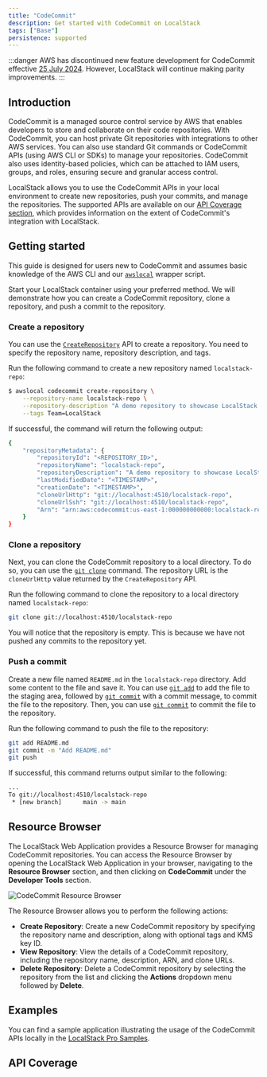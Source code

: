 ```yaml
---
title: "CodeCommit"
description: Get started with CodeCommit on LocalStack
tags: ["Base"]
persistence: supported
---
```



:::danger
AWS has discontinued new feature development for CodeCommit effective [25 July 2024](https://aws.amazon.com/blogs/devops/how-to-migrate-your-aws-codecommit-repository-to-another-git-provider/).
However, LocalStack will continue making parity improvements.
:::

## Introduction

CodeCommit is a managed source control service by AWS that enables developers to store and collaborate on their code repositories.
With CodeCommit, you can host private Git repositories with integrations to other AWS services.
You can also use standard Git commands or CodeCommit APIs (using AWS CLI or SDKs) to manage your repositories.
CodeCommit also uses identity-based policies, which can be attached to IAM users, groups, and roles, ensuring secure and granular access control.

LocalStack allows you to use the CodeCommit APIs in your local environment to create new repositories, push your commits, and manage the repositories.
The supported APIs are available on our [API Coverage section](#api-coverage), which provides information on the extent of CodeCommit's integration with LocalStack.

## Getting started

This guide is designed for users new to CodeCommit and assumes basic knowledge of the AWS CLI and our [`awslocal`](https://github.com/localstack/awscli-local) wrapper script.

Start your LocalStack container using your preferred method.
We will demonstrate how you can create a CodeCommit repository, clone a repository, and push a commit to the repository.

### Create a repository

You can use the [`CreateRepository`](https://docs.aws.amazon.com/codecommit/latest/APIReference/API_CreateRepository.html) API to create a repository.
You need to specify the repository name, repository description, and tags.

Run the following command to create a new repository named `localstack-repo`:

```bash
$ awslocal codecommit create-repository \
    --repository-name localstack-repo \
    --repository-description "A demo repository to showcase LocalStack's CodeCommit" \
    --tags Team=LocalStack
```

If successful, the command will return the following output:

```bash
{
    "repositoryMetadata": {
        "repositoryId": "<REPOSITORY_ID>",
        "repositoryName": "localstack-repo",
        "repositoryDescription": "A demo repository to showcase LocalStack's CodeCommit",
        "lastModifiedDate": "<TIMESTAMP>",
        "creationDate": "<TIMESTAMP>",
        "cloneUrlHttp": "git://localhost:4510/localstack-repo",
        "cloneUrlSsh": "git://localhost:4510/localstack-repo",
        "Arn": "arn:aws:codecommit:us-east-1:000000000000:localstack-repo"
    }
}
```

### Clone a repository

Next, you can clone the CodeCommit repository to a local directory.
To do so, you can use the [`git clone`](https://git-scm.com/docs/git-clone) command.
The repository URL is the `cloneUrlHttp` value returned by the `CreateRepository` API.

Run the following command to clone the repository to a local directory named `localstack-repo`:

```bash
git clone git://localhost:4510/localstack-repo
```

You will notice that the repository is empty.
This is because we have not pushed any commits to the repository yet.

### Push a commit

Create a new file named `README.md` in the `localstack-repo` directory.
Add some content to the file and save it.
You can use [`git add`](https://git-scm.com/docs/git-add) to add the file to the staging area, followed by [`git commit`](https://git-scm.com/docs/git-commit) with a commit message, to commit the file to the repository.
Then, you can use [`git commit`](https://git-scm.com/docs/git-commit) to commit the file to the repository.

Run the following command to push the file to the repository:

```bash
git add README.md
git commit -m "Add README.md"
git push
```

If successful, this command returns output similar to the following:

```bash
...
To git://localhost:4510/localstack-repo
 * [new branch]      main -> main
```

## Resource Browser

The LocalStack Web Application provides a Resource Browser for managing CodeCommit repositories.
You can access the Resource Browser by opening the LocalStack Web Application in your browser, navigating to the **Resource Browser** section, and then clicking on **CodeCommit** under the **Developer Tools** section.

![CodeCommit Resource Browser](/images/aws/codecommit-resource-browser.png)

The Resource Browser allows you to perform the following actions:

- **Create Repository**: Create a new CodeCommit repository by specifying the repository name and description, along with optional tags and KMS key ID.
- **View Repository**: View the details of a CodeCommit repository, including the repository name, description, ARN, and clone URLs.
- **Delete Repository**: Delete a CodeCommit repository by selecting the repository from the list and clicking the **Actions** dropdown menu followed by **Delete**.

## Examples

You can find a sample application illustrating the usage of the CodeCommit APIs locally in the [LocalStack Pro Samples](https://github.com/localstack/localstack-pro-samples/tree/master/codecommit-git-repo).

## API Coverage

<FeatureCoverage service="codecommit" client:load />
